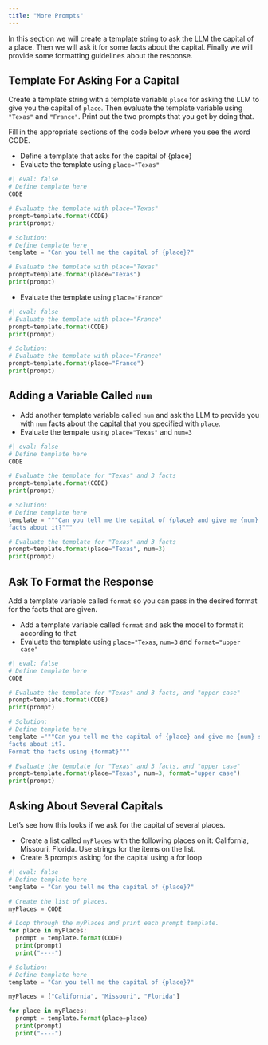 ```yaml
---
title: "More Prompts"
---
```


In this section we will create a template string to ask the LLM the capital of
a place. Then we will ask it for some facts about the capital. Finally we will
provide some formatting guidelines about the response.

## Template For Asking For a Capital

Create a template string with a template variable `place` for asking the LLM to
give you the capital of `place`. Then evaluate the template variable using
`"Texas"` and `"France"`. Print out the two prompts that you get by doing that.

Fill in the appropriate sections of the code below where you see the word CODE.

- Define a template that asks for the capital of {place}
- Evaluate the template using `place="Texas"`

```python
#| eval: false
# Define template here
CODE

# Evaluate the template with place="Texas"
prompt=template.format(CODE)
print(prompt)
```
```python
# Solution:
# Define template here
template = "Can you tell me the capital of {place}?"

# Evaluate the template with place="Texas"
prompt=template.format(place="Texas")
print(prompt)
```

- Evaluate the template using `place="France"`

```python
#| eval: false
# Evaluate the template with place="France"
prompt=template.format(CODE)
print(prompt)
```
```python
# Solution:
# Evaluate the template with place="France"
prompt=template.format(place="France")
print(prompt)
```

## Adding a Variable Called `num`

- Add another template variable called `num` and ask the LLM to provide you
  with `num` facts about the capital that you specified with `place`.
- Evaluate the tempate using `place="Texas"` and `num=3`

```python
#| eval: false
# Define template here
CODE

# Evaluate the template for "Texas" and 3 facts
prompt=template.format(CODE)
print(prompt)
```
```python
# Solution:
# Define template here
template = """Can you tell me the capital of {place} and give me {num} simple
facts about it?"""

# Evaluate the template for "Texas" and 3 facts
prompt=template.format(place="Texas", num=3)
print(prompt)
```

## Ask To Format the Response

Add a template variable called `format` so you can pass in the desired format
for the facts that are given.

- Add a template variable called `format` and ask the model to format it
  according to that
- Evaluate the template using `place="Texas`, `num=3` and `format="upper case"`

```python
#| eval: false
# Define template here
CODE

# Evaluate the template for "Texas" and 3 facts, and "upper case"
prompt=template.format(CODE)
print(prompt)
```
```python
# Solution:
# Define template here
template ="""Can you tell me the capital of {place} and give me {num} simple
facts about it?.
Format the facts using {format}"""

# Evaluate the template for "Texas" and 3 facts, and "upper case"
prompt=template.format(place="Texas", num=3, format="upper case")
print(prompt)
```

## Asking About Several Capitals

Let's see how this looks if we ask for the capital of several places.

- Create a list called `myPlaces` with the following places on it: California,
  Missouri, Florida.  Use strings for the items on the list.
- Create 3 prompts asking for the capital using a for loop


```python
#| eval: false
# Define template here
template = "Can you tell me the capital of {place}?"

# Create the list of places.
myPlaces = CODE

# Loop through the myPlaces and print each prompt template.
for place in myPlaces:
  prompt = template.format(CODE)
  print(prompt)
  print("----")
```
```python
# Solution:
# Define template here
template = "Can you tell me the capital of {place}?"

myPlaces = ["California", "Missouri", "Florida"]

for place in myPlaces:
  prompt = template.format(place=place)
  print(prompt)
  print("----")
```
